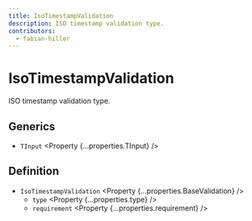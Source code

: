 ```yaml
---
title: IsoTimestampValidation
description: ISO timestamp validation type.
contributors:
  - fabian-hiller
---
```



# IsoTimestampValidation

ISO timestamp validation type.

## Generics

- `TInput` <Property {...properties.TInput} />

## Definition

- `IsoTimestampValidation` <Property {...properties.BaseValidation} />
  - `type` <Property {...properties.type} />
  - `requirement` <Property {...properties.requirement} />
